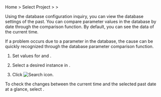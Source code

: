 Home > Select Project > <Cmdname sid="side_analysis" className="uitext" /> > <Cmdname sid="side_dbParameter" className="uitext" />

Using the database configuration inquiry, you can view the database settings of the past. You can compare parameter values in the database by date through the comparison function. By default, you can see the data of the current time. 

If a problem occurs due to a parameter in the database, the cause can be quickly recognized through the database parameter comparison function.

<ProdImg img='db-databaseparameter.png' desc='Database parameter'/>

1. Set values for <Cmdname sid="reference_date" className="uitext" /> and <Cmdname sid="comparison_date" className="uitext" />.

2. Select a desired instance in <Cmdname sid="instance" className="uitext" />.

3. Click ![Search icon](/img/ico-btn-search.png). 

To check the changes between the current time and the selected past date at a glance, select <Cmdname sid="view_changes" className="uitext" />.

<ProdImg img='db-databaseparameter-changed.png' desc='Database parameter'/>

